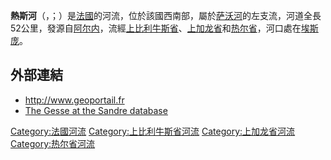 {{noteTA
|G1=法国地名
|G2=单位
}}
{{Infobox river
| name              = 熱斯河
| native_name       = Gesse
| image             = Boulogne -sur-Gesse 1.jpg
| image_caption     = 流经[[热斯河畔布洛涅|热斯河畔布洛涅]]的熱斯河
| map               = Gesse (rivière).png
| map_caption       = 熱斯河流域图
| source1_location  = [[阿尔内|阿尔内]]
| source1_coordinates= {{coord|43|09|17|N|00|28|00|E}}
| mouth             = [[萨沃河|萨沃河]]
| mouth_coordinates = {{coord|43|26|04|N|00|51|06|E|display=inline,title}}
| progression       = [[萨沃河|萨沃河]]→ {{RGaronne}}
| subdivision_type1 = [[世界政區索引|国家]]
| subdivision_name1 = {{FR}}
| length            = {{convert|52.1|km|mi|abbr=on}}
| source1_elevation = {{convert|550|m|ft|abbr=on}}
| mouth_elevation   = {{convert|175|m|ft|abbr=on}}
| discharge1_avg    = 
| basin_size        = 
}}
'''熱斯河'''（{{lang-fr|Gesse}}，{{IPA-fr|ʒɛs}}；{{lang-oc-gsc|Gessa}}）是[[法國|法國]]的河流，位於該國西南部，屬於[[萨沃河|萨沃河]]的左支流，河道全長52公里，發源自[[阿尔内|阿尔内]]，流經[[上比利牛斯省|上比利牛斯省]]、[[上加龙省|上加龙省]]和[[热尔省|热尔省]]，河口處在[[埃斯庞|埃斯庞]]。

==外部連結==
*http://www.geoportail.fr {{Wayback|url=http://www.geoportail.fr/ |date=20101215171356 }}
*[http://sandre.eaufrance.fr/app/chainage/courdo/htm/O24-0400.php?cg=O24-0400 The Gesse at the Sandre database]

{{France-geo-stub}}
[[Category:法國河流|Category:法國河流]]
[[Category:上比利牛斯省河流|Category:上比利牛斯省河流]]
[[Category:上加龙省河流|Category:上加龙省河流]]
[[Category:热尔省河流|Category:热尔省河流]]